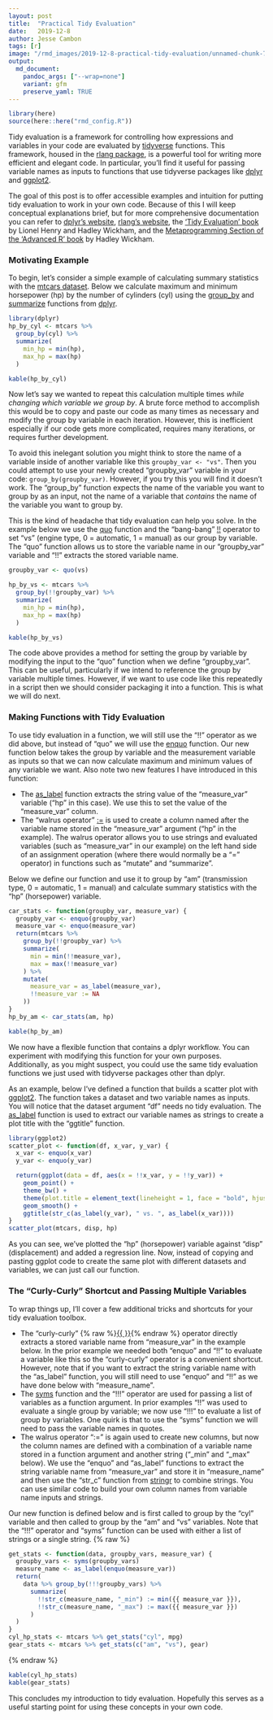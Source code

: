 ```yaml
---
layout: post
title:  "Practical Tidy Evaluation"
date:   2019-12-8
author: Jesse Cambon
tags: [r]
image: "/rmd_images/2019-12-8-practical-tidy-evaluation/unnamed-chunk-7-1.png"
output: 
  md_document:
    pandoc_args: ["--wrap=none"]
    variant: gfm
    preserve_yaml: TRUE
---
```

```r
library(here)
source(here::here("rmd_config.R"))
``` 

Tidy evaluation is a framework for controlling how expressions and variables in your code are evaluated by [tidyverse](https://www.tidyverse.org/) functions. This framework, housed in the [rlang package](https://rlang.r-lib.org), is a powerful tool for writing more efficient and elegant code. In particular, you'll find it useful for passing variable names as inputs to functions that use tidyverse packages like [dplyr](https://dplyr.tidyverse.org/) and [ggplot2](https://ggplot2.tidyverse.org/).

The goal of this post is to offer accessible examples and intuition for putting tidy evaluation to work in your own code. Because of this I will keep conceptual explanations brief, but for more comprehensive documentation you can refer to [dplyr's website](https://dplyr.tidyverse.org/reference/tidyeval.html), [rlang's website](https://rlang.r-lib.org/), the ['Tidy Evaluation' book](https://tidyeval.tidyverse.org/) by Lionel Henry and Hadley Wickham, and the [Metaprogramming Section of the 'Advanced R' book](https://adv-r.hadley.nz/metaprogramming.html) by Hadley Wickham.

### Motivating Example

To begin, let's consider a simple example of calculating summary statistics with the [mtcars dataset](https://stat.ethz.ch/R-manual/R-devel/library/datasets/html/mtcars.html). Below we calculate maximum and minimum horsepower (hp) by the number of cylinders (cyl) using the [group_by](https://dplyr.tidyverse.org/reference/group_by.html) and [summarize](https://dplyr.tidyverse.org/reference/summarise.html) functions from [dplyr](https://dplyr.tidyverse.org/).

```r
library(dplyr)
hp_by_cyl <- mtcars %>%
  group_by(cyl) %>%
  summarize(
    min_hp = min(hp),
    max_hp = max(hp)
  )
```

```r
kable(hp_by_cyl)
```

Now let's say we wanted to repeat this calculation multiple times *while changing which variable we group by*. A brute force method to accomplish this would be to copy and paste our code as many times as necessary and modify the group by variable in each iteration. However, this is inefficient especially if our code gets more complicated, requires many iterations, or requires further development. 

To avoid this inelegant solution you might think to store the name of a variable inside of another variable like this `groupby_var <- "vs"`. Then you could attempt to use your newly created "groupby_var" variable in your code: `group_by(groupby_var)`. However, if you try this you will find it doesn't work. The "group_by" function expects the name of the variable you want to group by as an input, not the name of a variable that *contains* the name of the variable you want to group by. 

This is the kind of headache that tidy evaluation can help you solve. In the example below we use the [quo](https://rlang.r-lib.org/reference/quotation.html) function and the "bang-bang" [!!](https://rlang.r-lib.org/reference/nse-force.html) operator to set "vs" (engine type, 0 = automatic, 1 = manual) as our group by variable. The "quo" function allows us to store the variable name in our "groupby_var" variable and "!!" extracts the stored variable name.

```r
groupby_var <- quo(vs)

hp_by_vs <- mtcars %>%
  group_by(!!groupby_var) %>%
  summarize(
    min_hp = min(hp),
    max_hp = max(hp)
  )
```

```r
kable(hp_by_vs)
```

The code above provides a method for setting the group by variable by modifying the input to the "quo" function when we define "groupby_var". This can be useful, particularly if we intend to reference the group by variable multiple times. However, if we want to use code like this repeatedly in a script then we should consider packaging it into a function. This is what we will do next.

### Making Functions with Tidy Evaluation

To use tidy evaluation in a function, we will still use the "!!" operator as we did above, but instead of "quo" we will use the  [enquo](https://rlang.r-lib.org/reference/nse-defuse.html) function. Our new function below takes the group by variable and the measurement variable as inputs so that we can now calculate maximum and minimum values of any variable we want. Also note two new features I have introduced in this function:

* The [as_label](https://rlang.r-lib.org/reference/as_label.html) function extracts the string value of the "measure_var" variable ("hp" in this case). We use this to set the value of the "measure_var" column. 
* The "walrus operator" [:=](https://rlang.r-lib.org/reference/quasiquotation.html#forcing-names) is used to create a column named after the variable name stored in the "measure_var" argument ("hp" in the example). The walrus operator allows you to use strings and evaluated variables (such as "measure_var" in our example) on the left hand side of an assignment operation (where there would normally be a "=" operator) in functions such as "mutate" and "summarize".

Below we define our function and use it to group by "am" (transmission type, 0 = automatic, 1 = manual) and calculate summary statistics with the "hp" (horsepower) variable.

```r
car_stats <- function(groupby_var, measure_var) {
  groupby_var <- enquo(groupby_var)
  measure_var <- enquo(measure_var)
  return(mtcars %>%
    group_by(!!groupby_var) %>%
    summarize(
      min = min(!!measure_var),
      max = max(!!measure_var)
    ) %>%
    mutate(
      measure_var = as_label(measure_var),
      !!measure_var := NA
    ))
}
hp_by_am <- car_stats(am, hp)
```

```r
kable(hp_by_am)
```

We now have a flexible function that contains a dplyr workflow. You can experiment with modifying this function for your own purposes. Additionally, as you might suspect, you could use the same tidy evaluation functions we just used with tidyverse packages other than dplyr. 

As an example, below I've defined a function that builds a scatter plot with [ggplot2](https://ggplot2.tidyverse.org/). The function takes a dataset and two variable names as inputs. You will notice that the dataset argument "df" needs no tidy evaluation. The [as_label](https://rlang.r-lib.org/reference/as_label.html) function is used to extract our variable names as strings to create a plot title with the "ggtitle" function. 

```r
library(ggplot2)
scatter_plot <- function(df, x_var, y_var) {
  x_var <- enquo(x_var)
  y_var <- enquo(y_var)

  return(ggplot(data = df, aes(x = !!x_var, y = !!y_var)) +
    geom_point() +
    theme_bw() +
    theme(plot.title = element_text(lineheight = 1, face = "bold", hjust = 0.5)) +
    geom_smooth() +
    ggtitle(str_c(as_label(y_var), " vs. ", as_label(x_var))))
}
scatter_plot(mtcars, disp, hp)
```

As you can see, we've plotted the "hp" (horsepower) variable against "disp" (displacement) and added a regression line. Now, instead of copying and pasting ggplot code to create the same plot with different datasets and variables, we can just call our function. 

### The "Curly-Curly" Shortcut and Passing Multiple Variables

To wrap things up, I'll cover a few additional tricks and shortcuts for your tidy evaluation toolbox.

* The "curly-curly" {% raw %}[{{ }}](https://www.tidyverse.org/blog/2019/06/rlang-0-4-0/){% endraw %} operator directly extracts a stored variable name from "measure_var" in the example below. In the prior example we needed both "enquo" and "!!" to evaluate a variable like this so the "curly-curly" operator is a convenient shortcut. However, note that if you want to extract the string variable name with the "as_label" function, you will still need to use "enquo" and "!!" as we have done below with "measure_name".
* The [syms](https://rlang.r-lib.org/reference/sym.html) function and the "!!!" operator are used for passing a list of variables as a function argument. In prior examples "!!" was used to evaluate a single group by variable; we now use "!!!" to evaluate a list of group by variables. One quirk is that to use the "syms" function we will need to pass the variable names in quotes.
* The walrus operator ":=" is again used to create new columns, but now the column names are defined with a combination of a variable name stored in a function argument and another string ("_min" and "_max" below). We use the "enquo" and "as_label" functions to extract the string variable name from "measure_var" and store it in "measure_name" and then use the "str_c" function from [stringr](https://stringr.tidyverse.org/) to combine strings. You can use similar code to build your own column names from variable name inputs and strings.

Our new function is defined below and is first called to group by the "cyl" variable and then called to group by the "am" and "vs" variables. Note that the "!!!" operator and "syms" function can be used with either a list of strings or a single string.
{% raw %}
```r
get_stats <- function(data, groupby_vars, measure_var) {
  groupby_vars <- syms(groupby_vars)
  measure_name <- as_label(enquo(measure_var))
  return(
    data %>% group_by(!!!groupby_vars) %>%
      summarize(
        !!str_c(measure_name, "_min") := min({{ measure_var }}),
        !!str_c(measure_name, "_max") := max({{ measure_var }})
      )
  )
}
cyl_hp_stats <- mtcars %>% get_stats("cyl", mpg)
gear_stats <- mtcars %>% get_stats(c("am", "vs"), gear)
```
{% endraw %}

```r
kable(cyl_hp_stats)
kable(gear_stats)
```

This concludes my introduction to tidy evaluation. Hopefully this serves as a useful starting point for using these concepts in your own code.
